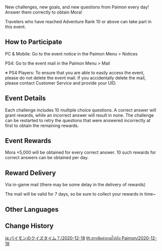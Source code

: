 {{EventTabs
|rootpage = A Thousand Questions With Paimon/2020-12-18
}}
{{Event
|name              = A Thousand Questions With Paimon 2020-12-18
|image             = A Thousand Questions With Paimon Banner.jpg
|type              = Web
|time_known        = yes
|time_start        = 2020-12-18 11:00
|time_end          = 2020-12-20 23:59
|link              = https://genshin.hoyoverse.com/en/news/detail/7451
}}
New challenges, new goals, and new questions from Paimon every day! Answer them correctly to obtain Mora!

Travelers who have reached Adventure Rank 10 or above can take part in this event.

==How to Participate==
PC & Mobile: Go to the event notice in the Paimon Menu > Notices

PS4: Go to the event mail in the Paimon Menu > Mail

※ PS4 Players: To ensure that you are able to easily access the event, please do not delete the event mail. If you accidentally delete the mail, please contact Customer Service and provide your UID.

==Event Details==
Each challenge includes 10 multiple choice questions. A correct answer will grant rewards, while an incorrect answer will result in none. The challenge can be restarted to retry the questions that were answered incorrectly at first to obtain the remaining rewards.

==Event Rewards==
Mora ×5,000 will be obtained for every correct answer. 10 such rewards for correct answers can be obtained per day.

==Reward Delivery==
Via in-game mail (there may be some delay in the delivery of rewards)

The mail will be valid for 7 days, so be sure to collect your rewards in time~

==Other Languages==
{{Transclude|A Thousand Questions With Paimon|Other Languages}}

==Change History==
{{Change History|1.1}}

[[ja:パイモンのクイズタイム？/2020-12-18]]
[[th:สารพัดคำถามไปกับ Paimon/2020-12-18]]
